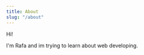 ---
title: About
slug: "/about"
---

Hi!

I'm Rafa and im  trying to learn about web developing.